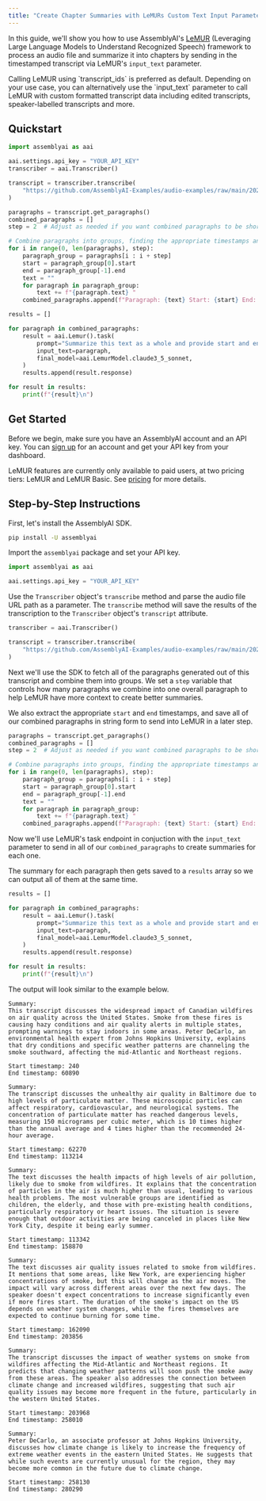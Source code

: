 ```yaml
---
title: "Create Chapter Summaries with LeMURs Custom Text Input Parameter"
---
```


In this guide, we'll show you how to use AssemblyAI's [LeMUR](https://www.assemblyai.com/blog/lemur/) (Leveraging Large Language Models to Understand Recognized Speech) framework to process an audio file and summarize it into chapters by sending in the timestamped transcript via LeMUR's `input_text` parameter.

<Note>
  Calling LeMUR using `transcript_ids` is preferred as default. Depending on
  your use case, you can alternatively use the `input_text` parameter to call
  LeMUR with custom formatted transcript data including edited transcripts,
  speaker-labelled transcripts and more.
</Note>

## Quickstart

```python
import assemblyai as aai

aai.settings.api_key = "YOUR_API_KEY"
transcriber = aai.Transcriber()

transcript = transcriber.transcribe(
    "https://github.com/AssemblyAI-Examples/audio-examples/raw/main/20230607_me_canadian_wildfires.mp3"
)

paragraphs = transcript.get_paragraphs()
combined_paragraphs = []
step = 2  # Adjust as needed if you want combined paragraphs to be shorter or longer in length.

# Combine paragraphs into groups, finding the appropriate timestamps and combining all their text into one string.
for i in range(0, len(paragraphs), step):
    paragraph_group = paragraphs[i : i + step]
    start = paragraph_group[0].start
    end = paragraph_group[-1].end
    text = ""
    for paragraph in paragraph_group:
        text += f"{paragraph.text} "
    combined_paragraphs.append(f"Paragraph: {text} Start: {start} End: {end}")

results = []

for paragraph in combined_paragraphs:
    result = aai.Lemur().task(
        prompt="Summarize this text as a whole and provide start and end timestamps.",
        input_text=paragraph,
        final_model=aai.LemurModel.claude3_5_sonnet,
    )
    results.append(result.response)

for result in results:
    print(f"{result}\n")
```

## Get Started

Before we begin, make sure you have an AssemblyAI account and an API key. You can [sign up](https://assemblyai.com/dashboard/signup) for an account and get your API key from your dashboard.

LeMUR features are currently only available to paid users, at two pricing tiers: LeMUR and LeMUR Basic. See [pricing](https://www.assemblyai.com/pricing) for more details.

## Step-by-Step Instructions

First, let's install the AssemblyAI SDK.

```bash
pip install -U assemblyai
```

Import the `assemblyai` package and set your API key.

```python
import assemblyai as aai

aai.settings.api_key = "YOUR_API_KEY"
```

Use the `Transcriber` object's `transcribe` method and parse the audio file URL path as a parameter. The `transcribe` method will save the results of the transcription to the `Transcriber` object's `transcript` attribute.

```python
transcriber = aai.Transcriber()

transcript = transcriber.transcribe(
    "https://github.com/AssemblyAI-Examples/audio-examples/raw/main/20230607_me_canadian_wildfires.mp3"
)
```

Next we'll use the SDK to fetch all of the paragraphs generated out of this transcript and combine them into groups. We set a `step` variable that controls how many paragraphs we combine into one overall paragraph to help LeMUR have more context to create better summaries.

We also extract the appropriate `start` and `end` timestamps, and save all of our combined paragraphs in string form to send into LeMUR in a later step.

```python
paragraphs = transcript.get_paragraphs()
combined_paragraphs = []
step = 2  # Adjust as needed if you want combined paragraphs to be shorter or longer in length.

# Combine paragraphs into groups, finding the appropriate timestamps and combining all their text into one string.
for i in range(0, len(paragraphs), step):
    paragraph_group = paragraphs[i : i + step]
    start = paragraph_group[0].start
    end = paragraph_group[-1].end
    text = ""
    for paragraph in paragraph_group:
        text += f"{paragraph.text} "
    combined_paragraphs.append(f"Paragraph: {text} Start: {start} End: {end}")
```

Now we'll use LeMUR's task endpoint in conjuction with the `input_text` parameter to send in all of our `combined_paragraphs` to create summaries for each one.

The summary for each paragraph then gets saved to a `results` array so we can output all of them at the same time.

```python
results = []

for paragraph in combined_paragraphs:
    result = aai.Lemur().task(
        prompt="Summarize this text as a whole and provide start and end timestamps.",
        input_text=paragraph,
        final_model=aai.LemurModel.claude3_5_sonnet,
    )
    results.append(result.response)

for result in results:
    print(f"{result}\n")
```

The output will look similar to the example below.

```
Summary:
This transcript discusses the widespread impact of Canadian wildfires on air quality across the United States. Smoke from these fires is causing hazy conditions and air quality alerts in multiple states, prompting warnings to stay indoors in some areas. Peter DeCarlo, an environmental health expert from Johns Hopkins University, explains that dry conditions and specific weather patterns are channeling the smoke southward, affecting the mid-Atlantic and Northeast regions.

Start timestamp: 240
End timestamp: 60890

Summary:
The transcript discusses the unhealthy air quality in Baltimore due to high levels of particulate matter. These microscopic particles can affect respiratory, cardiovascular, and neurological systems. The concentration of particulate matter has reached dangerous levels, measuring 150 micrograms per cubic meter, which is 10 times higher than the annual average and 4 times higher than the recommended 24-hour average.

Start timestamp: 62270
End timestamp: 113214

Summary:
The text discusses the health impacts of high levels of air pollution, likely due to smoke from wildfires. It explains that the concentration of particles in the air is much higher than usual, leading to various health problems. The most vulnerable groups are identified as children, the elderly, and those with pre-existing health conditions, particularly respiratory or heart issues. The situation is severe enough that outdoor activities are being canceled in places like New York City, despite it being early summer.

Start timestamp: 113342
End timestamp: 158870

Summary:
The text discusses air quality issues related to smoke from wildfires. It mentions that some areas, like New York, are experiencing higher concentrations of smoke, but this will change as the air moves. The impact will vary across different areas over the next few days. The speaker doesn't expect concentrations to increase significantly even if more fires start. The duration of the smoke's impact on the US depends on weather system changes, while the fires themselves are expected to continue burning for some time.

Start timestamp: 162090
End timestamp: 203856

Summary:
The transcript discusses the impact of weather systems on smoke from wildfires affecting the Mid-Atlantic and Northeast regions. It predicts that changing weather patterns will soon push the smoke away from these areas. The speaker also addresses the connection between climate change and increased wildfires, suggesting that such air quality issues may become more frequent in the future, particularly in the western United States.

Start timestamp: 203968
End timestamp: 258010

Summary:
Peter DeCarlo, an associate professor at Johns Hopkins University, discusses how climate change is likely to increase the frequency of extreme weather events in the eastern United States. He suggests that while such events are currently unusual for the region, they may become more common in the future due to climate change.

Start timestamp: 258130
End timestamp: 280290
```
